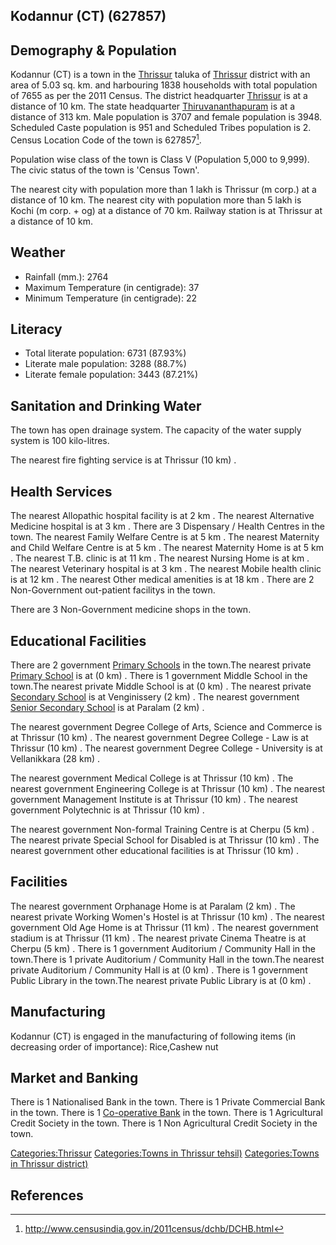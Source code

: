 {{Infobox settlement
| name=Kodannur (CT)
| native_name=
| native_name_lang=
| other_name=
| nickname=
| settlement_type=Town
| image_skyline=
| image_alt=
| image_caption=
| pushpin_map=India Kerala
| pushpin_label_position=right
| pushpin_map_alt=
| pushpin_map_caption=Location in Kerala, India
| latd=
| latm=
| lats=
| latNS=
| longd=
| longm=
| longs=
| longEW=
| coordinates_display=inline,title
| subdivision_type=Country
| subdivision_name={{flag|India}}
| subdivision_type1=[[States and territories of India|State]]
| subdivision_name1=Kerala 
| subdivision_type2=[[List of districts of India|District]]
| subdivision_name2=Thrissur
| subdivision_type3=Tahsil
| subdivision_name3=Thrissur
| website=
| established_title=<!-- Established -->
| established_date=
| founder=
| named_for=
| government_type=
| governing_body=
| unit_pref=Metric
| area_footnotes=
| area_rank=
| area_total_km2=5.03
| elevation_footnotes=
| elevation_m=
| population_total=7655
| population_as_of=2011
| population_rank=
| population_density_km2=1521
| population_demonym=
| population_footnotes=
| demographics_type1=Languages=
| demographics1_title1=Official=
| demographics1_info1=[[Malayalam language|Malayalam]]
| timezone1=[[Indian Standard Time|IST]]
| utc_offset1==+5:30
| postal_code_type=[[Postal Index Number|PIN]]
| postal_code=
| area_code_type=Telephone code
| area_code=
| registration_plate=
| blank1_name_sec1=Nearest city
| blank1_info_sec1=[[Thrissur (m corp.)]]
| blank2_name_sec1=[[Human sex ratio|Sex ratio]]
| blank2_info_sec1=1065
| blank3_name_sec1=Literacy
| blank3_info_sec1=87.93%
| blank1_name_sec2=[[2011 Census of India|2011 census]] code
| blank1_info_sec2=627857
| footnotes=
}}

== Kodannur (CT) (627857) ==

== Demography & Population ==

Kodannur (CT) is a town in the [[Thrissur]] taluka of [[Thrissur]] district with an area of 5.03 sq. km. and harbouring 1838 households with total population of 7655 as per the 2011 Census. The district headquarter [[Thrissur]] is at a distance of 10 km. The state headquarter [[Thiruvananthapuram]] is at a distance of 313 km. Male population is 3707 and female population is 3948. Scheduled Caste population is 951 and Scheduled Tribes population is 2. Census Location Code of the town is 627857<ref>http://www.censusindia.gov.in/2011census/dchb/DCHB.html</ref>.

Population wise class of the town is Class V (Population 5,000 to 9,999).
The civic status of the town is 'Census Town'.

The nearest city with population more than 1 lakh is Thrissur (m corp.) at a distance of 10 km. The nearest city with population more than 5 lakh is Kochi (m corp. + og)  at a distance of 70 km. Railway station is at Thrissur at a distance of 10 km.


== Weather ==  
* Rainfall (mm.): 2764 
* Maximum Temperature (in centigrade): 37
* Minimum Temperature (in centigrade): 22


== Literacy ==  
* Total literate population: 6731 (87.93%)
* Literate male population: 3288 (88.7%)
* Literate female population: 3443 (87.21%)


== Sanitation and Drinking Water ==  
The town has open drainage system.
The capacity of the water supply system is 100 kilo-litres.

The nearest fire fighting service is at Thrissur (10 km) .


== Health Services ==
The nearest Allopathic hospital facility is at 2 km .
The nearest Alternative Medicine hospital is at 3 km .
There are 3 Dispensary / Health Centres in the town.
The nearest Family Welfare Centre is at 5 km .
The nearest Maternity and Child Welfare Centre is at 5 km .
The nearest Maternity Home is at 5 km .
The nearest T.B. clinic is at 11 km .
The nearest Nursing Home is at  km .
The nearest Veterinary hospital is at 3 km .
The nearest Mobile health clinic is at 12 km .
The nearest Other medical amenities is at 18 km .
There are 2 Non-Government out-patient facilitys in the town.


There are 3 Non-Government medicine shops in the town.


== Educational Facilities ==
There are 2 government [[Primary School]]s in the town.The nearest private [[Primary School]] is at  (0 km) .
There is 1 government Middle School in the town.The nearest private Middle School is at  (0 km) .
The nearest private [[Secondary School]] is at Venginissery (2 km) .
The nearest government [[Senior Secondary School]] is at Paralam (2 km) .
 
 
 
 
 
The nearest government Degree College of Arts, Science and Commerce is at Thrissur (10 km) .
The nearest government Degree College - Law is at Thrissur (10 km) .
The nearest government Degree College - University is at Vellanikkara (28 km) .
 
The nearest government Medical College is at Thrissur (10 km) .
The nearest government Engineering College is at Thrissur (10 km) .
The nearest government Management Institute is at Thrissur (10 km) .
The nearest government Polytechnic is at Thrissur (10 km) .
 
The nearest government Non-formal Training Centre is at Cherpu (5 km) .
The nearest private Special School for Disabled is at Thrissur (10 km) .
The nearest government other educational facilities is at Thrissur (10 km) .


== Facilities ==
The nearest government Orphanage Home is at Paralam (2 km) .
The nearest private Working Women's Hostel is at Thrissur (10 km) .
The nearest government Old Age Home is at Thrissur (11 km) .
The nearest government stadium is at Thrissur (11 km) .
The nearest private Cinema Theatre is at Cherpu (5 km) .
There is 1 government Auditorium / Community Hall in the town.There is 1 private Auditorium / Community Hall in the town.The nearest private Auditorium / Community Hall is at  (0 km) .
There is 1 government Public Library in the town.The nearest private Public Library is at  (0 km) .


== Manufacturing ==
Kodannur (CT) is engaged in the manufacturing of following items (in decreasing order of importance): Rice,Cashew nut


== Market and Banking ==
There is 1 Nationalised Bank in the town.
There is 1 Private Commercial Bank in the town.
There is 1 [[Co-operative Bank]] in the town.
There is 1 Agricultural Credit Society in the town.
There is 1 Non Agricultural Credit Society in the town.


[[Categories:Thrissur]]
[[Categories:Towns in Thrissur tehsil)]]
[[Categories:Towns in Thrissur district)]]


== References ==
{{Reflist}}


